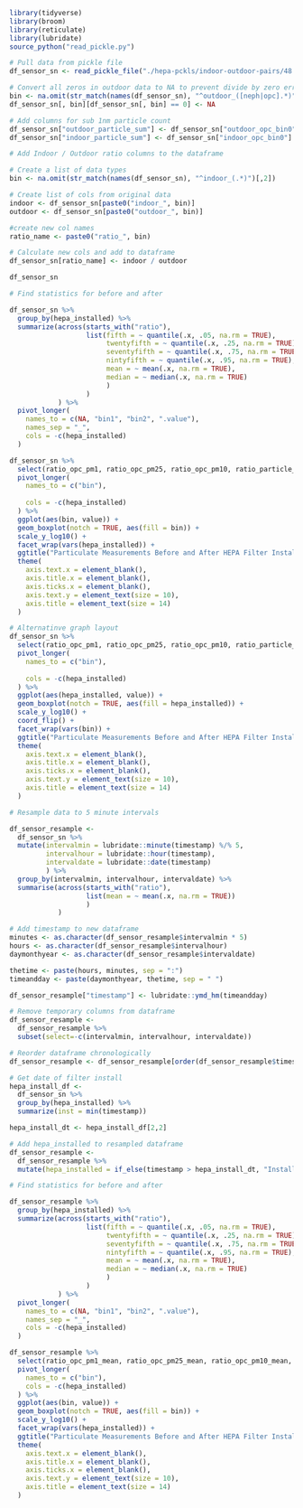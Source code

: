
```r
library(tidyverse)
library(broom)
library(reticulate)
library(lubridate)
source_python("read_pickle.py")

```


```r
# Pull data from pickle file
df_sensor_sn <- read_pickle_file("./hepa-pckls/indoor-outdoor-pairs/48 Putnam Street #1/MOD-PM-00130.pckl")
```


```r
# Convert all zeros in outdoor data to NA to prevent divide by zero errors
bin <- na.omit(str_match(names(df_sensor_sn), "^outdoor_([neph|opc].*)")[,1])
df_sensor_sn[, bin][df_sensor_sn[, bin] == 0] <- NA

# Add columns for sub 1nm particle count
df_sensor_sn["outdoor_particle_sum"] <- df_sensor_sn["outdoor_opc_bin0"] + df_sensor_sn["outdoor_opc_bin1"] + df_sensor_sn["outdoor_opc_bin2"]
df_sensor_sn["indoor_particle_sum"] <- df_sensor_sn["indoor_opc_bin0"] + df_sensor_sn["indoor_opc_bin1"] + df_sensor_sn["indoor_opc_bin2"]

```


```r
# Add Indoor / Outdoor ratio columns to the dataframe

# Create a list of data types
bin <- na.omit(str_match(names(df_sensor_sn), "^indoor_(.*)")[,2])

# Create list of cols from original data 
indoor <- df_sensor_sn[paste0("indoor_", bin)]
outdoor <- df_sensor_sn[paste0("outdoor_", bin)]

#create new col names
ratio_name <- paste0("ratio_", bin)

# Calculate new cols and add to dataframe
df_sensor_sn[ratio_name] <- indoor / outdoor

df_sensor_sn
```


```r
# Find statistics for before and after

df_sensor_sn %>%  
  group_by(hepa_installed) %>%
  summarize(across(starts_with("ratio"),
                   list(fifth = ~ quantile(.x, .05, na.rm = TRUE),
                        twentyfifth = ~ quantile(.x, .25, na.rm = TRUE),
                        seventyfifth = ~ quantile(.x, .75, na.rm = TRUE),
                        nintyfifth = ~ quantile(.x, .95, na.rm = TRUE),
                        mean = ~ mean(.x, na.rm = TRUE),
                        median = ~ median(.x, na.rm = TRUE)
                        )
                   )
            ) %>%
  pivot_longer(
    names_to = c(NA, "bin1", "bin2", ".value"),
    names_sep = "_",
    cols = -c(hepa_installed)
  )

```
```r
df_sensor_sn %>%
  select(ratio_opc_pm1, ratio_opc_pm25, ratio_opc_pm10, ratio_particle_sum, hepa_installed) %>%
  pivot_longer(
    names_to = c("bin"),
  
    cols = -c(hepa_installed)
  ) %>%
  ggplot(aes(bin, value)) +
  geom_boxplot(notch = TRUE, aes(fill = bin)) +
  scale_y_log10() +
  facet_wrap(vars(hepa_installed)) +
  ggtitle("Particulate Measurements Before and After HEPA Filter Installation") + 
  theme(
    axis.text.x = element_blank(),
    axis.title.x = element_blank(),
    axis.ticks.x = element_blank(),
    axis.text.y = element_text(size = 10),
    axis.title = element_text(size = 14)
  )

```
```r

# Alternatinve graph layout
df_sensor_sn %>%
  select(ratio_opc_pm1, ratio_opc_pm25, ratio_opc_pm10, ratio_particle_sum, hepa_installed) %>%
  pivot_longer(
    names_to = c("bin"),
  
    cols = -c(hepa_installed)
  ) %>%
  ggplot(aes(hepa_installed, value)) +
  geom_boxplot(notch = TRUE, aes(fill = hepa_installed)) +
  scale_y_log10() +
  coord_flip() +
  facet_wrap(vars(bin)) +
  ggtitle("Particulate Measurements Before and After HEPA Filter Installation") + 
  theme(
    axis.text.x = element_blank(),
    axis.title.x = element_blank(),
    axis.ticks.x = element_blank(),
    axis.text.y = element_text(size = 10),
    axis.title = element_text(size = 14)
  )


```


```r
# Resample data to 5 minute intervals

df_sensor_resample <-
  df_sensor_sn %>%
  mutate(intervalmin = lubridate::minute(timestamp) %/% 5,
         intervalhour = lubridate::hour(timestamp),
         intervaldate = lubridate::date(timestamp)
         ) %>%
  group_by(intervalmin, intervalhour, intervaldate) %>%
  summarise(across(starts_with("ratio"), 
                   list(mean = ~ mean(.x, na.rm = TRUE))
                   )
            )

# Add timestamp to new dataframe
minutes <- as.character(df_sensor_resample$intervalmin * 5)
hours <- as.character(df_sensor_resample$intervalhour)
daymonthyear <- as.character(df_sensor_resample$intervaldate)

thetime <- paste(hours, minutes, sep = ":")
timeandday <- paste(daymonthyear, thetime, sep = " ")

df_sensor_resample["timestamp"] <- lubridate::ymd_hm(timeandday)

# Remove temporary columns from dataframe
df_sensor_resample <-
  df_sensor_resample %>%
  subset(select=-c(intervalmin, intervalhour, intervaldate))

# Reorder dataframe chronologically
df_sensor_resample <- df_sensor_resample[order(df_sensor_resample$timestamp),]
```

```r
# Get date of filter install
hepa_install_df <-
  df_sensor_sn %>%
  group_by(hepa_installed) %>%
  summarize(inst = min(timestamp))

hepa_install_dt <- hepa_install_df[2,2]

# Add hepa_installed to resampled dataframe
df_sensor_resample <-
  df_sensor_resample %>%
  mutate(hepa_installed = if_else(timestamp > hepa_install_dt, "Installed", "Not Installed"))
```


```r
# Find statistics for before and after

df_sensor_resample %>%  
  group_by(hepa_installed) %>%
  summarize(across(starts_with("ratio"),
                   list(fifth = ~ quantile(.x, .05, na.rm = TRUE),
                        twentyfifth = ~ quantile(.x, .25, na.rm = TRUE),
                        seventyfifth = ~ quantile(.x, .75, na.rm = TRUE),
                        nintyfifth = ~ quantile(.x, .95, na.rm = TRUE),
                        mean = ~ mean(.x, na.rm = TRUE),
                        median = ~ median(.x, na.rm = TRUE)
                        )
                   )
            ) %>%
  pivot_longer(
    names_to = c(NA, "bin1", "bin2", ".value"),
    names_sep = "_",
    cols = -c(hepa_installed)
  )

```


```r
df_sensor_resample %>%
  select(ratio_opc_pm1_mean, ratio_opc_pm25_mean, ratio_opc_pm10_mean, ratio_particle_sum_mean, hepa_installed) %>%
  pivot_longer(
    names_to = c("bin"),
    cols = -c(hepa_installed)
  ) %>%
  ggplot(aes(bin, value)) +
  geom_boxplot(notch = TRUE, aes(fill = bin)) +
  scale_y_log10() +
  facet_wrap(vars(hepa_installed)) +
  ggtitle("Particulate Measurements Before and After HEPA Filter Installation") + 
  theme(
    axis.text.x = element_blank(),
    axis.title.x = element_blank(),
    axis.ticks.x = element_blank(),
    axis.text.y = element_text(size = 10),
    axis.title = element_text(size = 14)
  )

```







